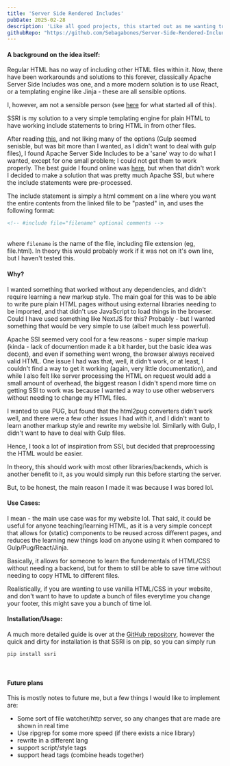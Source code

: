 ```yaml
---
title: 'Server Side Rendered Includes'
pubDate: 2025-02-28
description: 'Like all good projects, this started out as me wanting to save time and do less work, and soon spiraled into much more time and work.'
githubRepo: "https://github.com/Sebagabones/Server-Side-Rendered-Includes"
---
```

#### A background on the idea itself:

Regular HTML has no way of including other HTML files within it. Now, there have been workarounds and solutions to this forever, classically Apache Server Side Includes was one, and a more modern solution is to use React, or a templating engine like Jinja - these are all sensible options.

I, however, am not a sensible person (see <a href="/blog/posts/emacsconfonmywebsite">here</a> for what started all of this).

SSRI is my solution to a very simple templating engine for plain HTML to have working include statements to bring HTML in from other files.

After reading <a href="https://css-tricks.com/the-simplest-ways-to-handle-html-includes/">this</a>, and not liking many of the options (Gulp seemed senisble, but was bit more than I wanted, as I didn't want to deal with gulp files), I found Apache Server Side Includes to be a 'sane' way to do what I wanted, except for one small problem; I could not get them to work properly. The best guide I found online was <a href="https://joabj.com/Writing/Tech/Tuts/Apache/Apache-SSI.html">here</a>, but when that didn't work I decided to make a solution that was pretty much Apache SSI, but where the include statements were pre-processed.

The include statement is simply a html comment on a line where you want the entire contents from the linked file to be "pasted" in, and uses the following format:
```html
<!-- #include file="filename" optional comments -->
```
<br />
where <code>filename</code> is the name of the file, including file extension (eg, file.html). In theory this would probably work if it was not on it's own line, but I haven't tested this.

#### Why?
I wanted something that worked without any dependencies, and didn't require learning a new markup style. The main goal for this was to be able to write pure plain HTML pages without using external libraries needing to be imported, and that didn't use JavaScript to load things in the browser. Could I have used something like NextJS for this? Probably - but I wanted something that would be very simple to use (albeit much less powerful).

Apache SSI seemed very cool for a few reasons - super simple markup (kinda - lack of documention made it a bit harder, but the basic idea was decent), and even if something went wrong, the browser always received valid HTML. One issue I had was that, well, it didn't work, or at least, I couldn't find a way to get it working (again, very little documentation), and while I also felt like server processing the HTML on request would add a small amount of overhead, the biggest reason I didn't spend more time on getting SSI to work was because I wanted a way to use other webservers without needing to change my HTML files.

I wanted to use PUG, but found that the html2pug converters didn't work well, and there were a few other issues I had with it, and I didn't want to learn another markup style and rewrite my website lol. Similarly with Gulp, I didn't want to have to deal with Gulp files.

Hence, I took a lot of inspiration from SSI, but decided that preprocessing the HTML would be easier.

In theory, this should work with most other libraries/backends, which is another benefit to it, as you would simply run this before starting the server.

But, to be honest, the main reason I made it was because I was bored lol.

#### Use Cases:
I mean - the main use case was for my website lol. That said, it could be useful for anyone teaching/learning HTML, as it is a very simple concept that allows for (static) components to be reused across different pages, and reduces the learning new things load on anyone using it when compared to Gulp/Pug/React/Jinja.

Basically, it allows for someone to learn the fundementals of HTML/CSS without needing a backend, but for them to still be able to save time without needing to copy HTML to different files.
    
Realistically, if you are wanting to use vanilla HTML/CSS in your website, and don't want to have to update a bunch of files everytime you change your footer, this might save you a bunch of time lol.


#### Installation/Usage:

A much more detailed guide is over at the <a href="https://github.com/Sebagabones/Server-Side-Rendered-Includes">GitHub repository</a>, however the quick and dirty for installation is that SSRI is on pip, so you can simply run 

```nushell frame="terminal"
pip install ssri
```
<br />

#### Future plans
This is mostly notes to future me, but a few things I would like to implement are:
- Some sort of file watcher/http server, so any changes that are made are shown in real time
- Use ripgrep for some more speed (if there exists a nice library)
- rewrite in a different lang
- support script/style tags
- support head tags (combine heads together)
